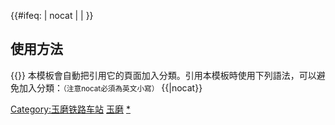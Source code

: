 {{鐵道路線|lua=1
|模板名稱 = 玉磨铁路
|名稱 = [[File:China Railways.svg|15px|中国国家铁路集团|link=中国国家铁路集团]] [[玉磨铁路]]
|代表色 = #0033c9
|Logo = [[File:China_Railways.svg|17px]]
|背景顏色 = #FFFFFF
|車站列表 = 玉溪 ~ 研和 ~ 峨山 ~ 化念 ~ 元江 ~ 墨江 ~ 过尧 ~ 宁洱 ~ 普洱 ~ 普文 ~ 野象谷 ~ 西双版纳 ~ 曼飞龙 ~ 橄榄坝 ~ 梭罗河 ~ 勐远 ~ 曼勒 ~ 勐腊 ~ 磨憨
|註釋 = 
}}<includeonly>{{#ifeq: {{{1}}} | nocat | <!--空--> | [[Category:玉磨铁路车站]] }}</includeonly><noinclude>
==使用方法==
<nowiki>{{</nowiki>{{PAGENAME}}<nowiki>}}</nowiki>
本模板會自動把引用它的頁面加入分類。引用本模板時使用下列語法，可以避免加入分類：<small>（注意nocat必須為英文小寫）</small>
<nowiki>{{</nowiki>{{PAGENAME}}<nowiki>|nocat}}</nowiki>
[[Category:中國鐵路路線模板|玉磨]]
[[Category:玉磨铁路车站|*]]
</noinclude>